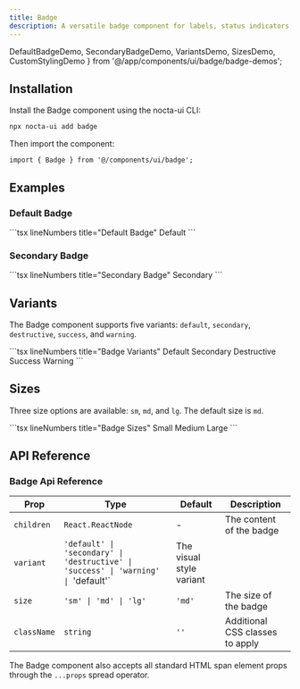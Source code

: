 ```yaml
---
title: Badge
description: A versatile badge component for labels, status indicators, and tags with multiple variants, sizes and dark mode support
---
```


  DefaultBadgeDemo,
  SecondaryBadgeDemo,
  VariantsDemo,
  SizesDemo,
  CustomStylingDemo
} from '@/app/components/ui/badge/badge-demos';

## Installation
<Steps>
<Step>
Install the Badge component using the nocta-ui CLI:

```bash lineNumbers title="Terminal"
npx nocta-ui add badge
```
</Step>
<Step>
Then import the component:

```tsx lineNumbers title="Import"
import { Badge } from '@/components/ui/badge';
```
</Step>
</Steps>

## Examples

### Default Badge

<DocsTabs defaultValue="preview">
  <DocsTab value="preview" lineNumbers title="Preview">
    <DefaultBadgeDemo />
  </DocsTab>
  <DocsTab value="code" lineNumbers title="Code">
    ```tsx lineNumbers title="Default Badge"
    <Badge>Default</Badge>
    ```
  </DocsTab>
</DocsTabs>

### Secondary Badge

<DocsTabs defaultValue="preview">
  <DocsTab value="preview" lineNumbers title="Preview">
    <SecondaryBadgeDemo />
  </DocsTab>
  <DocsTab value="code" lineNumbers title="Code">
    ```tsx lineNumbers title="Secondary Badge"
    <Badge variant="secondary">Secondary</Badge>
    ```
  </DocsTab>
</DocsTabs>

## Variants

The Badge component supports five variants: `default`, `secondary`, `destructive`, `success`, and `warning`.

<DocsTabs defaultValue="preview">
  <DocsTab value="preview" lineNumbers title="Preview">
    <VariantsDemo />
  </DocsTab>
  <DocsTab value="code" lineNumbers title="Code">
    ```tsx lineNumbers title="Badge Variants"
    <Badge variant="default">Default</Badge>
    <Badge variant="secondary">Secondary</Badge>
    <Badge variant="destructive">Destructive</Badge>
    <Badge variant="success">Success</Badge>
    <Badge variant="warning">Warning</Badge>
    ```
  </DocsTab>
</DocsTabs>

## Sizes

Three size options are available: `sm`, `md`, and `lg`. The default size is `md`.

<DocsTabs defaultValue="preview">
  <DocsTab value="preview" lineNumbers title="Preview">
    <SizesDemo />
  </DocsTab>
  <DocsTab value="code" lineNumbers title="Code">
    ```tsx lineNumbers title="Badge Sizes"
    <Badge size="sm">Small</Badge>
    <Badge size="md">Medium</Badge>
    <Badge size="lg">Large</Badge>
    ```
  </DocsTab>
</DocsTabs>

## API Reference

### Badge Api Reference

| Prop | Type | Default | Description |
|------|------|---------|-------------|
| `children` | `React.ReactNode` | - | The content of the badge |
| `variant` | `'default' \| 'secondary' \| 'destructive' \| 'success' \| 'warning' \| `'default'` | The visual style variant |
| `size` | `'sm' \| 'md' \| 'lg'` | `'md'` | The size of the badge |
| `className` | `string` | `''` | Additional CSS classes to apply |

The Badge component also accepts all standard HTML span element props through the `...props` spread operator.
